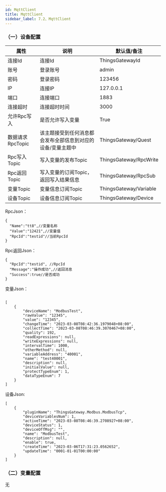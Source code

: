 ```yaml
---
id: MqttClient
title: MqttClient
sidebar_label: 7.2、MqttClient
---
```



### （一）设备配置

| 属性           |  说明                    | 默认值/备注|
| ---------------| --------------------------| ---|
| 连接Id         | 连接Id  |ThingsGatewayId|
| 账号         | 登录账号              | admin|
| 密码         | 登录密码              | 123456|
| IP         | 连接IP              | 127.0.0.1|
| 端口         | 连接端口              | 1883|
| 连接超时         | 连接超时时间              | 3000|
| 允许Rpc写入         | 是否允许写入变量              | True |
| 数据请求RpcTopic         | 该主题接受到任何消息都会发布全部信息到对应的设备/变量主题中              | ThingsGateway/Quest |
| Rpc写入Topic         | 写入变量的发布Topic              | ThingsGateway/RpcWrite |
| Rpc返回Topic         | 写入变量的订阅Topic，返回写入结果信息              | ThingsGateway/RpcSub |
| 变量Topic         | 变量信息订阅Topic              | ThingsGateway/Variable |
| 设备Topic         | 设备信息订阅Topic              | ThingsGateway/Device |

RpcJson：
```
{
  "Name":"tt8",//变量名称
  "Value":"12421",//变量值
  "RpcId":"testid"//当前RpcId
}
```
Rpc返回Json：
```
{
  "RpcId":"testid", //RpcId
  "Message":"操作成功",//返回消息
  "Success":true//是否成功
}
```

变量Json：
```

[
    {
        "deviceName": "ModbusTest",
        "rawValue": "12345",
        "value": "12345",
        "changeTime": "2023-03-08T08:42:36.1979048+08:00",
        "collectTime": "2023-03-08T08:46:39.3070467+08:00",
        "quality": 192,
        "readExpressions": null,
        "writeExpressions": null,
        "intervalTime": 1000,
        "otherMethod": null,
        "variableAddress": "40001",
        "name": "test40001",
        "description": null,
        "initialValue": null,
        "protectTypeEnum": 1,
        "dataTypeEnum": 7
    }
]
```
设备Json:
```
[
    {
        "pluginName": "ThingsGateway.Modbus.ModbusTcp",
        "deviceVariablesNum": 1,
        "activeTime": "2023-03-08T08:46:39.2708927+08:00",
        "deviceStatus": 1,
        "deviceOffMsg": "",
        "name": "ModbusTest",
        "description": null,
        "enable": true,
        "createTime": "2023-03-06T17:31:23.0562652",
        "updateTime": "0001-01-01T00:00:00"
    }
]

```


### （二）变量配置
无






